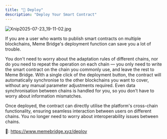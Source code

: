 ```yaml
---
title: "🏬 Deploy"
description: "Deploy Your Smart Contract"
---
```


![Xnip2025-07-23_19-11-02.jpg](/images/Xnip2025-07-23_19-11-02.jpg)

If you are a user who wants to publish smart contracts on multiple blockchains, Meme Bridge's deployment function can save you a lot of trouble.

You don't need to worry about the adaptation rules of different chains, nor do you need to repeat the operation on each chain — you only need to write the smart contract on the chain you commonly use, and leave the rest to Meme Bridge. With a single click of the deployment button, the contract will automatically synchronise to the other blockchains you want to cover, without any manual parameter adjustments required. Even data synchronisation between chains is handled for you, so you don't have to worry about information mismatches.

Once deployed, the contract can directly utilise the platform's cross-chain functionality, ensuring seamless interaction between users on different chains. You no longer need to worry about interoperability issues between chains.

🔗: https://www.memebridge.xyz/deploy
